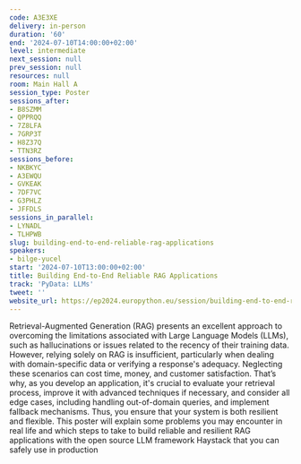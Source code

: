 ```yaml
---
code: A3E3XE
delivery: in-person
duration: '60'
end: '2024-07-10T14:00:00+02:00'
level: intermediate
next_session: null
prev_session: null
resources: null
room: Main Hall A
session_type: Poster
sessions_after:
- B8SZMM
- QPPRQQ
- 7Z8LFA
- 7GRP3T
- H8Z37Q
- TTN3RZ
sessions_before:
- NKBKYC
- A3EWQU
- GVKEAK
- 7DF7VC
- G3PHLZ
- JFFDLS
sessions_in_parallel:
- LYNADL
- TLHPWB
slug: building-end-to-end-reliable-rag-applications
speakers:
- bilge-yucel
start: '2024-07-10T13:00:00+02:00'
title: Building End-to-End Reliable RAG Applications
track: 'PyData: LLMs'
tweet: ''
website_url: https://ep2024.europython.eu/session/building-end-to-end-reliable-rag-applications
---
```


Retrieval-Augmented Generation (RAG) presents an excellent approach to overcoming the limitations associated with Large Language Models (LLMs), such as hallucinations or issues related to the recency of their training data. However, relying solely on RAG is insufficient, particularly when dealing with domain-specific data or verifying a response's adequacy. Neglecting these scenarios can cost time, money, and customer satisfaction. That’s why, as you develop an application, it's crucial to evaluate your retrieval process, improve it with advanced techniques if necessary, and consider all edge cases, including handling out-of-domain queries, and implement fallback mechanisms. Thus, you ensure that your system is both resilient and flexible.
This poster will explain some problems you may encounter in real life and which steps to take to build reliable and resilient RAG applications with the open source LLM framework Haystack that you can safely use in production
